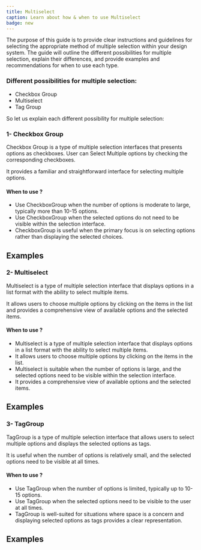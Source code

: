 ```yaml
---
title: Multiselect
caption: Learn about how & when to use Multiselect
badge: new
---
```


The purpose of this guide is to provide clear instructions and guidelines for selecting the appropriate method of multiple selection within your design system. The guide will outline the different possibilities for multiple selection, explain their differences, and provide examples and recommendations for when to use each type.

### Different possibilities for multiple selection:

- Checkbox Group
- Multiselect
- Tag Group

So let us explain each different possibility for multiple selection:

### 1- Checkbox Group

Checkbox Group is a type of multiple selection interfaces that presents options as checkboxes. User can Select Multiple options by checking the corresponding checkboxes.

It provides a familiar and straightforward interface for selecting multiple options.

#### When to use ?

- Use CheckboxGroup when the number of options is moderate to large, typically more than 10-15 options.
- Use CheckboxGroup when the selected options do not need to be visible within the selection interface.
- CheckboxGroup is useful when the primary focus is on selecting options rather than displaying the selected choices.

## Examples

<ComponentDemo file="./multiselect-checkbox-group.demo.tsx" />

### 2- Multiselect

Multiselect is a type of multiple selection interface that displays options in a list format with the ability to select multiple items.

It allows users to choose multiple options by clicking on the items in the list and provides a comprehensive view of available options and the selected items.

#### When to use ?

- Multiselect is a type of multiple selection interface that displays options in a list format with the ability to select multiple items.
- It allows users to choose multiple options by clicking on the items in the list.
- Multiselect is suitable when the number of options is large, and the selected options need to be visible within the selection interface.
- It provides a comprehensive view of available options and the selected items.

## Examples

<ComponentDemo file="./multiselect.demo.tsx" />

### 3- TagGroup

TagGroup is a type of multiple selection interface that allows users to select multiple options and displays the selected options as tags.

It is useful when the number of options is relatively small, and the selected options need to be visible at all times.

#### When to use ?

- Use TagGroup when the number of options is limited, typically up to 10-15 options.
- Use TagGroup when the selected options need to be visible to the user at all times.
- TagGroup is well-suited for situations where space is a concern and displaying selected options as tags provides a clear representation.

## Examples

<ComponentDemo file="./tag-group-multiselect.demo.tsx" />
